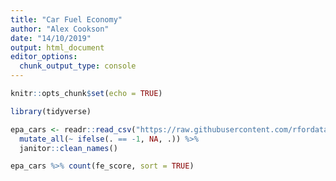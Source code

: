 ```yaml
---
title: "Car Fuel Economy"
author: "Alex Cookson"
date: "14/10/2019"
output: html_document
editor_options: 
  chunk_output_type: console
---
```


```r
knitr::opts_chunk$set(echo = TRUE)
```

```r
library(tidyverse)

epa_cars <- readr::read_csv("https://raw.githubusercontent.com/rfordatascience/tidytuesday/master/data/2019/2019-10-15/big_epa_cars.csv") %>%
  mutate_all(~ ifelse(. == -1, NA, .)) %>%
  janitor::clean_names()
```

```r
epa_cars %>% count(fe_score, sort = TRUE)
```


